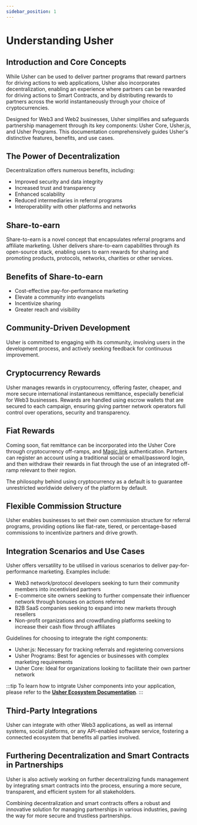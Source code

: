 ```yaml
---
sidebar_position: 1
---
```


# Understanding Usher

## Introduction and Core Concepts

While Usher can be used to deliver partner programs that reward partners for driving actions to web applications, Usher also incorporates decentralization, enabling an experience where partners can be rewarded for driving actions to Smart Contracts, and by distributing rewards to partners across the world instantaneously through your choice of cryptocurrencies.

Designed for Web3 and Web2 businesses, Usher simplifies and safeguards partnership management through its key components: Usher Core, Usher.js, and Usher Programs. This documentation comprehensively guides Usher's distinctive features, benefits, and use cases.

## The Power of Decentralization

Decentralization offers numerous benefits, including:

- Improved security and data integrity
- Increased trust and transparency
- Enhanced scalability
- Reduced intermediaries in referral programs
- Interoperability with other platforms and networks

## Share-to-earn

Share-to-earn is a novel concept that encapsulates referral programs and affiliate marketing. Usher delivers share-to-earn capabilities through its open-source stack, enabling users to earn rewards for sharing and promoting products, protocols, networks, charities or other services.

## Benefits of Share-to-earn

- Cost-effective pay-for-performance marketing
- Elevate a community into evangelists
- Incentivize sharing
- Greater reach and visibility

## Community-Driven Development

Usher is committed to engaging with its community, involving users in the development process, and actively seeking feedback for continuous improvement.

## Cryptocurrency Rewards

Usher manages rewards in cryptocurrency, offering faster, cheaper, and more secure international instantaneous remittance, especially beneficial for Web3 businesses. Rewards are handled using escrow wallets that are secured to each campaign, ensuring giving partner network operators full control over operations, security and transparency.

## Fiat Rewards

Coming soon, fiat remittance can be incorporated into the Usher Core through cryptocurrency off-ramps, and [Magic.link](http://Magic.link) authentication. Partners can register an account using a traditional social or email/password login, and then withdraw their rewards in fiat through the use of an integrated off-ramp relevant to their region.

The philosophy behind using cryptocurrency as a default is to guarantee unrestricted worldwide delivery of the platform by default.

## Flexible Commission Structure

Usher enables businesses to set their own commission structure for referral programs, providing options like flat-rate, tiered, or percentage-based commissions to incentivize partners and drive growth.

## Integration Scenarios and Use Cases

Usher offers versatility to be utilised in various scenarios to deliver pay-for-performance marketing. Examples include:

- Web3 network/protocol developers seeking to turn their community members into incentivised partners
- E-commerce site owners seeking to further compensate their influencer network through bonuses on actions referred
- B2B SaaS companies seeking to expand into new markets through resellers
- Non-profit organizations and crowdfunding platforms seeking to increase their cash flow through affiliates

Guidelines for choosing to integrate the right components:

- Usher.js: Necessary for tracking referrals and registering conversions
- Usher Programs: Best for agencies or businesses with complex marketing requirements
- Usher Core: Ideal for organizations looking to facilitate their own partner network

:::tip
To learn how to intgrate Usher components into your application, please refer to the [**Usher Ecosystem Documentation**](../../ecosystem/core/overview).
:::

## Third-Party Integrations

Usher can integrate with other Web3 applications, as well as internal systems, social platforms, or any API-enabled software service, fostering a connected ecosystem that benefits all parties involved.

## Furthering Decentralization and Smart Contracts in Partnerships

Usher is also actively working on further decentralizing funds management by integrating smart contracts into the process, ensuring a more secure, transparent, and efficient system for all stakeholders.

Combining decentralization and smart contracts offers a robust and innovative solution for managing partnerships in various industries, paving the way for more secure and trustless partnerships.